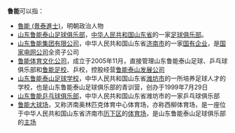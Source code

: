 '''鲁能'''可以指：
* [[魯能_(景泰進士)|魯能 (景泰進士)]]，明朝政治人物
* [[山东鲁能泰山足球俱乐部|山东鲁能泰山足球俱乐部]]，[[中华人民共和国|中华人民共和国]][[山东省|山东省]]的一家[[足球俱乐部|足球俱乐部]]。
* [[鲁能集团|山东鲁能集团有限公司]]，中华人民共和国山东省[[济南市|济南市]]的一家[[国有企业|国有企业]]，是[[国家电网公司|国家电网公司]]全资子公司
* [[鲁能体育文化公司|鲁能体育文化公司]]，成立于2005年11月，直接管理山东鲁能泰山足球、乒乓球俱乐部和[[鲁能足校|鲁能足校]]、乒校，控股经营[[鲁能泰山发展公司|鲁能泰山发展公司]]
* [[山东鲁能泰山足球学校|山东鲁能泰山足球学校]]，中华人民共和国山东省[[潍坊市|潍坊市]]的一所培养足球人才的学校，也是山东鲁能泰山足球俱乐部的青训营，创办于1999年7月29日
* [[山东鲁能乒乓球俱乐部|山东鲁能乒乓球俱乐部]]，中华人民共和国山东省潍坊市的一家乒乓球俱乐部
* [[鲁能大球场|鲁能大球场]]，又称济南奥林匹克体育中心体育场，亦称西柳体育场，是一座位于中华人民共和国山东省济南市[[历下区|历下区]]的[[体育场|体育场]]，是山东鲁能泰山足球俱乐部的[[主场|主场]]

{{消歧义|H浩|Cat=二字消歧义}}